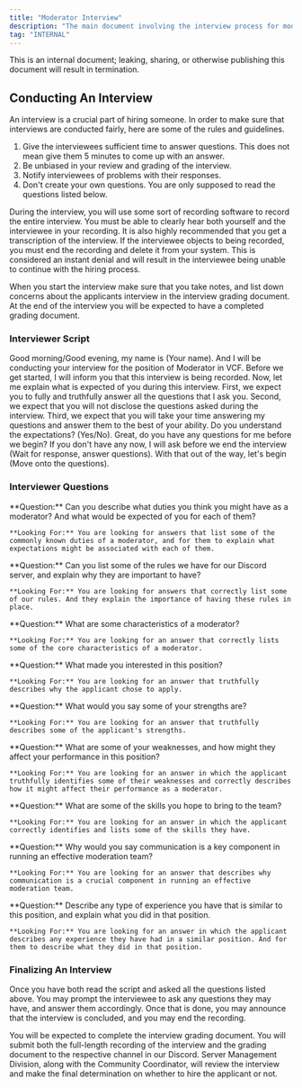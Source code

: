 ```yaml
---
title: "Moderator Interview"
description: "The main document involving the interview process for moderator applicants."
tag: "INTERNAL"
---
```


<Danger>
  This is an internal document; leaking, sharing, or otherwise publishing this document will result in termination.
</Danger>

## Conducting An Interview

An interview is a crucial part of hiring someone. In order to make sure that interviews are conducted fairly, here are some of the rules and guidelines.

1. Give the interviewees sufficient time to answer questions. This does not mean give them 5 minutes to come up with an answer.
2. Be unbiased in your review and grading of the interview.
3. Notify interviewees of problems with their responses.
4. Don't create your own questions. You are only supposed to read the questions listed below.

During the interview, you will use some sort of recording software to record the entire interview. You must be able to clearly hear both yourself and the interviewee in your recording. It is also highly recommended that you get a transcription of the interview. If the interviewee objects to being recorded, you must end the recording and delete it from your system. This is considered an instant denial and will result in the interviewee being unable to continue with the hiring process.

When you start the interview make sure that you take notes, and list down concerns about the applicants interview in the interview grading document. At the end of the interview you will be expected to have a completed grading document.

### Interviewer Script

Good morning/Good evening, my name is (Your name). And I will be conducting your interview for the position of Moderator in VCF. Before we get started, I will inform you that this interview is being recorded. Now, let me explain what is expected of you during this interview. First, we expect you to fully and truthfully answer all the questions that I ask you. Second, we expect that you will not disclose the questions asked during the interview. Third, we expect that you will take your time answering my questions and answer them to the best of your ability. Do you understand the expectations? (Yes/No). Great, do you have any questions for me before we begin? If you don't have any now, I will ask before we end the interview (Wait for response, answer questions). With that out of the way, let's begin (Move onto the questions).

### Interviewer Questions

<Steps>
  <Step title="Question One">
    **Question:** Can you describe what duties you think you might have as a moderator? And what would be expected of you for each of them?

    **Looking For:** You are looking for answers that list some of the commonly known duties of a moderator, and for them to explain what expectations might be associated with each of them.
  </Step>
  <Step title="Question Two">
    **Question:** Can you list some of the rules we have for our Discord server, and explain why they are important to have?

    **Looking For:** You are looking for answers that correctly list some of our rules. And they explain the importance of having these rules in place.
  </Step>
  <Step title="Question Three">
    **Question:** What are some characteristics of a moderator?

    **Looking For:** You are looking for an answer that correctly lists some of the core characteristics of a moderator.
  </Step>
  <Step title="Question Four">
    **Question:** What made you interested in this position?

    **Looking For:** You are looking for an answer that truthfully describes why the applicant chose to apply.
  </Step>
  <Step title="Question Five">
    **Question:** What would you say some of your strengths are?

    **Looking For:** You are looking for an answer that truthfully describes some of the applicant's strengths.
  </Step>
  <Step title="Question Six">
    **Question:** What are some of your weaknesses, and how might they affect your performance in this position?

    **Looking For:** You are looking for an answer in which the applicant truthfully identifies some of their weaknesses and correctly describes how it might affect their performance as a moderator.
  </Step>
  <Step title="Question Seven">
    **Question:** What are some of the skills you hope to bring to the team?

    **Looking For:** You are looking for an answer in which the applicant correctly identifies and lists some of the skills they have.
  </Step>
  <Step title="Question Eight">
    **Question:** Why would you say communication is a key component in running an effective moderation team?

    **Looking For:** You are looking for an answer that describes why communication is a crucial component in running an effective moderation team.
  </Step>
  <Step title="Question Nine">
    **Question:** Describe any type of experience you have that is similar to this position, and explain what you did in that position.

    **Looking For:** You are looking for an answer in which the applicant describes any experience they have had in a similar position. And for them to describe what they did in that position.
  </Step>
</Steps>

### Finalizing An Interview

Once you have both read the script and asked all the questions listed above. You may prompt the interviewee to ask any questions they may have, and answer them accordingly. Once that is done, you may announce that the interview is concluded, and you may end the recording.

You will be expected to complete the interview grading document. You will submit both the full-length recording of the interview and the grading document to the respective channel in our Discord. Server Management Division, along with the Community Coordinator, will review the interview and make the final determination on whether to hire the applicant or not.
